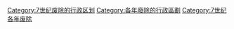 [[Category:7世纪废除的行政区划|Category:7世纪废除的行政区划]]
[[Category:各年廢除的行政區劃|Category:各年廢除的行政區劃]]
[[Category:7世纪各年废除|Category:7世纪各年废除]]